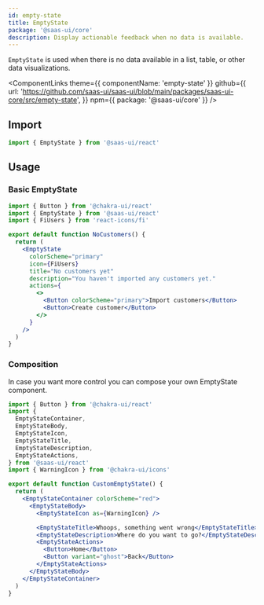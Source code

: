 ```yaml
---
id: empty-state
title: EmptyState
package: '@saas-ui/core'
description: Display actionable feedback when no data is available.
---
```


`EmptyState` is used when there is no data available in a list, table, or other data visualizations.

<ComponentLinks
  theme={{ componentName: 'empty-state' }}
  github={{
    url: 'https://github.com/saas-ui/saas-ui/blob/main/packages/saas-ui-core/src/empty-state',
  }}
  npm={{ package: '@saas-ui/core' }}
/>

## Import

```js
import { EmptyState } from '@saas-ui/react'
```

## Usage

### Basic EmptyState

```jsx
import { Button } from '@chakra-ui/react'
import { EmptyState } from '@saas-ui/react'
import { FiUsers } from 'react-icons/fi'

export default function NoCustomers() {
  return (
    <EmptyState
      colorScheme="primary"
      icon={FiUsers}
      title="No customers yet"
      description="You haven't imported any customers yet."
      actions={
        <>
          <Button colorScheme="primary">Import customers</Button>
          <Button>Create customer</Button>
        </>
      }
    />
  )
}
```

### Composition

In case you want more control you can compose your own EmptyState component.

```jsx
import { Button } from '@chakra-ui/react'
import {
  EmptyStateContainer,
  EmptyStateBody,
  EmptyStateIcon,
  EmptyStateTitle,
  EmptyStateDescription,
  EmptyStateActions,
} from '@saas-ui/react'
import { WarningIcon } from '@chakra-ui/icons'

export default function CustomEmptyState() {
  return (
    <EmptyStateContainer colorScheme="red">
      <EmptyStateBody>
        <EmptyStateIcon as={WarningIcon} />

        <EmptyStateTitle>Whoops, something went wrong</EmptyStateTitle>
        <EmptyStateDescription>Where do you want to go?</EmptyStateDescription>
        <EmptyStateActions>
          <Button>Home</Button>
          <Button variant="ghost">Back</Button>
        </EmptyStateActions>
      </EmptyStateBody>
    </EmptyStateContainer>
  )
}
```
